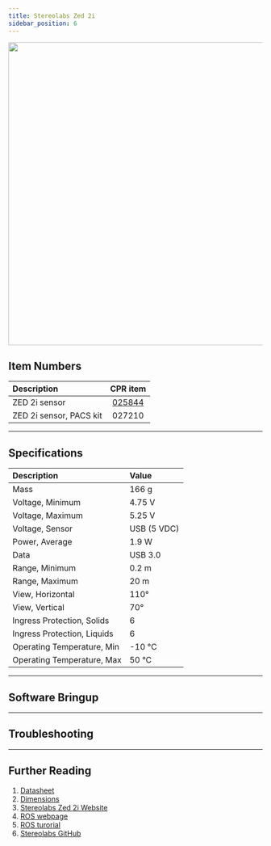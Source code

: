 ```yaml
---
title: Stereolabs Zed 2i
sidebar_position: 6
---
```



<center>
  <img
    src="/img/sensor_images/sensor_stereolabs_zed2i_1.jpg"
    width="600"
  />
</center>

<Safety />

## Item Numbers

| Description             |                         CPR item                         |
| :---------------------- | :------------------------------------------------------: |
| ZED 2i sensor           | [025844](/assets/pdf/clearpath_robotics_025844-TDS1.pdf) |
| ZED 2i sensor, PACS kit |                          027210                          |

---

## Specifications

| Description                 | Value       |
| :-------------------------- | :---------- |
| Mass                        | 166 g       |
| Voltage, Minimum            | 4.75 V      |
| Voltage, Maximum            | 5.25 V      |
| Voltage, Sensor             | USB (5 VDC) |
| Power, Average              | 1.9 W       |
| Data                        | USB 3.0     |
| Range, Minimum              | 0.2 m       |
| Range, Maximum              | 20 m        |
| View, Horizontal            | 110°        |
| View, Vertical              | 70°         |
| Ingress Protection, Solids  | 6           |
| Ingress Protection, Liquids | 6           |
| Operating Temperature, Min  | -10 °C      |
| Operating Temperature, Max  | 50 °C       |

---

## Software Bringup

<SoftwareBringup />

---

## Troubleshooting

<Support />

---

## Further Reading

1.  [Datasheet](/assets/pdf/clearpath_robotics_025844-TDS1.pdf)
2.  [Dimensions](/assets/pdf/clearpath_robotics_025844-TDS2.pdf)
3.  [Stereolabs Zed 2i Website](https://www.stereolabs.com/zed-2i/)
4.  [ROS webpage](http://wiki.ros.org/zed-ros-wrapper)
5.  [ROS turorial](https://www.stereolabs.com/docs/ros/)
6.  [Stereolabs GitHub](https://github.com/stereolabs/zed-ros-wrapper)

